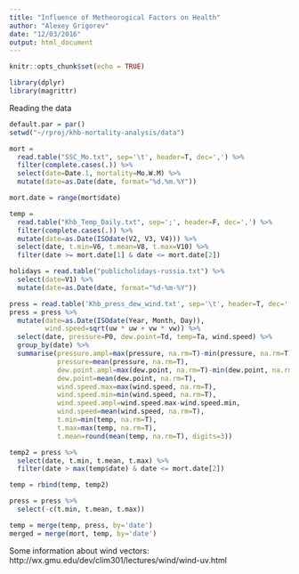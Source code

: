 ```yaml
---
title: "Influence of Metheorogical Factors on Health"
author: "Alexey Grigorev"
date: "12/03/2016"
output: html_document
---
```


```r
knitr::opts_chunk$set(echo = TRUE)
```

```r
library(dplyr)
library(magrittr)
```

Reading the data

```r
default.par = par()
setwd("~/rproj/khb-mortality-analysis/data")

mort = 
  read.table("SSC_Mo.txt", sep='\t', header=T, dec=',') %>%
  filter(complete.cases(.)) %>%
  select(date=Date.1, mortality=Mo.W.M) %>%
  mutate(date=as.Date(date, format="%d.%m.%Y"))

mort.date = range(mort$date)

temp = 
  read.table("Khb_Temp_Daily.txt", sep=';', header=F, dec=',') %>% 
  filter(complete.cases(.)) %>%
  mutate(date=as.Date(ISOdate(V2, V3, V4))) %>%
  select(date, t.min=V6, t.mean=V8, t.max=V10) %>% 
  filter(date >= mort.date[1] & date <= mort.date[2])

holidays = read.table("publicholidays-russia.txt") %>% 
  select(date=V1) %>% 
  mutate(date=as.Date(date, format="%d-%m-%Y"))

press = read.table('Khb_press_dew_wind.txt', sep='\t', header=T, dec='.')
press = press %>% 
  mutate(date=as.Date(ISOdate(Year, Month, Day)),
         wind.speed=sqrt(uw * uw + vw * vw)) %>%
  select(date, pressure=P0, dew.point=Td, temp=Ta, wind.speed) %>% 
  group_by(date) %>%
  summarise(pressure.ampl=max(pressure, na.rm=T)-min(pressure, na.rm=T),
            pressure=mean(pressure, na.rm=T),
            dew.point.ampl=max(dew.point, na.rm=T)-min(dew.point, na.rm=T),
            dew.point=mean(dew.point, na.rm=T),
            wind.speed.max=max(wind.speed, na.rm=T),
            wind.speed.min=min(wind.speed, na.rm=T),
            wind.speed.ampl=wind.speed.max-wind.speed.min,
            wind.speed=mean(wind.speed, na.rm=T),
            t.min=min(temp, na.rm=T), 
            t.max=max(temp, na.rm=T),
            t.mean=round(mean(temp, na.rm=T), digits=3))

temp2 = press %>%
  select(date, t.min, t.mean, t.max) %>%
  filter(date > max(temp$date) & date <= mort.date[2])

temp = rbind(temp, temp2)

press = press %>%
  select(-c(t.min, t.mean, t.max))

temp = merge(temp, press, by='date')
merged = merge(mort, temp, by='date')
```

Some information about wind vectors: http://wx.gmu.edu/dev/clim301/lectures/wind/wind-uv.html



